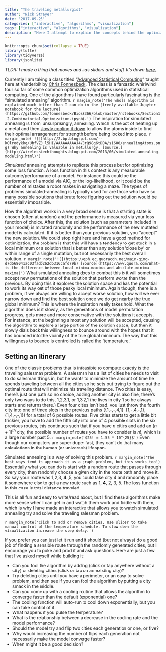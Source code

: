 ```yaml
---
title: "The traveling metallurgist"
author: "Nick Strayer"
date: '2017-09-25'
categories: ["interactive", "algorithms", "visualization"]
tags: ["interactive", "algorithms", "visualization"]
description: "Here I attempt to explain the concepts behind the optimization technique simulated annealing and the combinatorial optimization problem of the traveling salesman. First in words, and then more excitingly in an interactive visualization."
---
```

  
  
```r
knitr::opts_chunk$set(collapse = TRUE)
library(tufte)
library(tidyverse)
library(jsonlite)
```


_TLDR: I made a thing that moves and has sliders and stuff. It's down [here.](#viz)_

Currently I am taking a class titled "[Advanced Statistical Computing](http://stronginference.com/Bios8366/)" taught here at Vanderbilt by [Chris Fonnesbeck](https://twitter.com/fonnesbeck). The class is a fantastic whirlwind tour so far of some common optimization algorithms used in statistical computing. One of the algorithms I have found particularly fascinating is the "simulated annealing" algorithm. `r margin_note('The whole algorithm is explained much better than I can do in the [freely available Jupyter notebook for the lecture](https://github.com/fonnesbeck/Bios8366/blob/master/notebooks/Section1_2-Combinatorial-Optimization.ipynb).')` The inspiration for simulated annealing is from, unsurprisingly, annealing. Which is the act of heating up a metal and then [slowly cooling it down](https://en.wikipedia.org/wiki/Annealing_(metallurgy)) to allow the atoms inside to find their optimal arrangement for strength before being locked into place.  `r margin_note('![](http://2.bp.blogspot.com/--kOlrodykkg/UbfVZ0_l5HI/AAAAAAAAAJ4/0rQ98g6tDDA/s1600/annealingAtoms.png) Why annealing is valuable in metullurgy. [Source.](http://wirelesstechthoughts.blogspot.com/2013/06/simulated-annealing-modeling.html)')`

_Simulated_ annealing attempts to replicate this process but for optimizing some loss function. A loss function in this context is any measurable outcome/performance of a model. For instance this could be the performance of a model via AIC, or the log-likelihood, or it could be the number of mistakes a robot makes in navigating a maze. The types of problems simulated-annealing is typically used for are those who have so many possible solutions that brute force figuring out the solution would be essentially impossible. 

How the algorithm works in a very broad sense is that a starting state is chosen (often at random) and the performance is measured via your loss function of choice. After this, the solution (such as parameters included in your model) is mutated randomly and the performance of the new mutated model is calculated. If it is better than your previous solution, you "accept" the new solution. We could stop right here and have a good method for optimization, the problem is that this will have a tendency to get stuck in a local minimum or a solution that is better than any solution 'close by' or within range of a single mutation, but not necessarily the best overall solution. `r margin_note('![](https://qph.ec.quoracdn.net/main-qimg-d7d568041ac03fadb262db316cafd79b) [Source](https://www.quora.com/What-is-the-difference-between-local-minima-maxima-and-absolute-minima-maxima)')` What simulated annealing does to combat this is it will sometimes accept new permutations of the solution that perform _worse_ than the previous. By doing this it explores the solution space and has the potential to work its way out of those pesky local minimum. Again though, there is a problem, if we always are willing to accept worse solution, how will we ever narrow down and find the best solution once we do get nearby the true global minimum? This is where the inspiration really takes hold. What the algorithm does is it slowly, as the generations of model permutation progress, gets more and more conservative with the solutions it accepts. For instance, at the beginning almost any solution will be accepted, causing the algorithm to explore a large portion of the solution space, but then it slowly dials back this willingness to bounce around with the hopes that it has bounced into the vicinity of the true global minimum. The way that this willingness to bounce is controlled is called the 'temperature.'

## Setting an Itinerary

One of the classic problems that is infeasible to compute exactly is the traveling salesman problem. A salesman has a list of cities he needs to visit to do salesman things in, but he wants to minimize the amount of time he spends traveling between all the cities so he sets out trying to figure out the optimal route that will minimize his traveling distance. Two cities is easy, there's just one path so no choice, adding another city is also fine, there's only two ways to do this, 1,2,3,1, or 1,3,2,1 (he lives in city 1 so he always starts and returns there.) Even four cities isn't bad, you just throw the fourth city into one of three slots in the previous paths ({1,-,-,4,1}, {1,-,4,-,1}, {1,4,-,-,1}) for a total of 6 possible routes. Five cities starts to get a little bit trickier, you have to add the fifth city into one of 4 possible slots in the six previous routes, this continues such that if you have $n$ cities and add an $(n + 1)^{th}$ city, the possible number of routes you have to consider is $n!$, which is a large number past 5. `r margin_note('$25! = 1.55 * 10^{25}$')` Even though our computers are super duper fast, they can't do that many calculations in the human (or universe's) lifespan. 

Simulated annealing is a way of solving this problem. `r margin_note('The best ways tend to approach it as a graph problem, but this works too')` Essentially what you can do is start with a random route that passes through every city, then randomly choose a given city in the route path and move it. So say your route was 1,2,3, __4__ ,5, you could take city 4 and randomly place it somewhere else to get a new route such as 1, __4__, 2, 3, 5. The loss function in this case is total distance traveled. 

This is all fun and easy to write/read about, but I find these algorithms make more sense when I can get in and watch them work and fiddle with them, which is why I have made an interactive that allows you to watch simulated annealing try and solve the traveling salesman problem. 

<div id = 'viz' class = "fullwidth"></div>
<link rel="stylesheet" href="/media/js/travelingSalesman/style.css">
<script src="/media/js/travelingSalesman/bundle.js"></script>

`r margin_note('Click to add or remove cities. Use slider to take manual control of the temperature schedule. To slow down the visualization increase the step delay.')`

If you prefer you can just let it run and it should (but not always) do a good job of finding a sensible route through the randomly generated cities, but I encourage you to poke and prod it and ask questions. Here are just a few that I've asked myself while building it: 

- Can you fool the algorithm by adding (click or tap anywhere without a city) or deleting cities (click or tap on an existing city)? 
- Try deleting cities until you have a perimeter, or an easy to solve problem, and then see if you can fool the algorithm by putting a city smack in the middle. 
- Can you come up with a cooling routine that allows the algorithm to converge faster than the default (exponential) one? 
- The cooling function will auto-run to cool down exponentially, but you can take control of it.  
- What happens if you pulse the temperature? 
- What is the relationship between a decrease in the cooling rate and the model performance? 
- Should the model try and flip two cities each generation or one, or five? 
- Why would increasing the number of flips each generation not necessarily make the model converge faster? 
- When might it be a good decision? 

